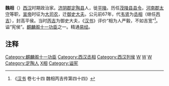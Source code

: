 '''魏相'''（{{Bd|？||前59年|catIdx=W}}）[[西汉|西汉]]时期政治家。[[济阴郡|济阴郡]][[定陶县|定陶县]]人，徙[[平陵|平陵]]。历任[[茂陵县|茂陵县]][[县令|县令]]，[[河南郡|河南郡]][[太守|太守]]等职，[[汉宣帝|宣帝]]时征为[[大司农|大司农]]，迁[[御史大夫|御史大夫]]。公元前67年，代[[韦贤|韦贤]]为[[丞相|丞相]]（继任[[丙吉|丙吉]]），封高平侯。当时[[丙吉|丙吉]]为御史大夫，《[[汉书|汉书]]》评价“相为人严毅，不如吉宽”<ref>《[[汉书|汉书]] 卷七十四 魏相丙吉传第四十四》 </ref>。谥“宪侯”。[[麒麟阁十一功臣|麒麟阁十一功臣]]之一。精通[[易经|易经]]。

== 注释 ==

<references/>

{{start box}}
{{s-before|[[田廣明|田廣明]]}}
{{s-title|[[西汉|西汉]][[御史大夫|御史大夫]]|前71年—前67年}}
{{s-after|[[丙吉|丙吉]]}}
{{s-before|[[韦贤|韦贤]]}}
{{s-title|[[西汉|西汉]][[丞相|丞相]]|前67年—前59年}}
{{s-after|[[丙吉|丙吉]]}}
{{end box}}

{{麒麟閣十一功臣}}
{{西汉丞相}}
{{汉朝人小作品}}

{{DEFAULTSORT:W}}
[[Category:麒麟阁十一功臣|Category:麒麟阁十一功臣]]
[[Category:西汉丞相|Category:西汉丞相]]
[[Category:西汉列侯|Category:西汉列侯]]
[[Category:西汉大司农|W]]
[[Category:西汉太守|W]]
[[Category:西汉县令|W]]
[[Category:定陶人|Category:定陶人]]
[[Category:魏姓|X相]]
[[Category:谥宪|Category:谥宪]]